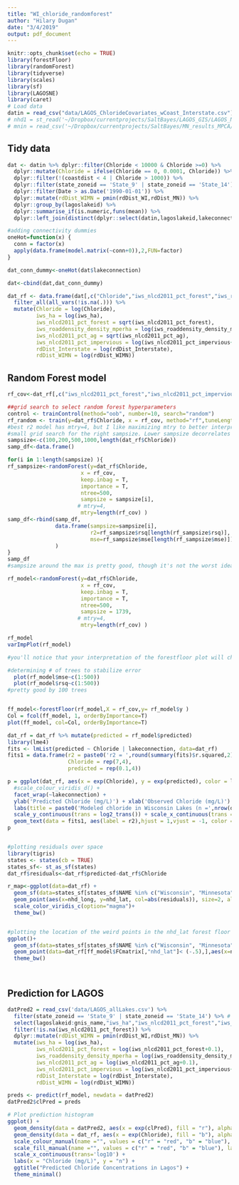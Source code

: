 ```yaml
---
title: "WI_chloride_randomforest"
author: "Hilary Dugan"
date: "3/4/2019"
output: pdf_document
---
```


```r
knitr::opts_chunk$set(echo = TRUE)
library(forestFloor)
library(randomForest)
library(tidyverse)
library(scales)
library(sf)
library(LAGOSNE)
library(caret)
# Load data
datin = read_csv("data/LAGOS_ChlorideCovariates_wCoast_Interstate.csv")
# nhd1 = st_read('~/Dropbox/currentprojects/SaltBayes/LAGOS_GIS/LAGOS_NE_All_Lakes_1ha/',stringsAsFactors = F)
# mnin = read_csv('~/Dropbox/currentprojects/SaltBayes/MN_results_MPCA/Chloride_Lakes_02202019.csv')

```

## Tidy data

```r
dat <- datin %>% dplyr::filter(Chloride < 10000 & Chloride >=0) %>%
  dplyr::mutate(Chloride = ifelse(Chloride == 0, 0.0001, Chloride)) %>%
  dplyr::filter(!(coastdist < 4 | Chloride > 1000)) %>%
  dplyr::filter(state_zoneid == 'State_9' | state_zoneid == 'State_14') %>% # Wisconsin and Minnesota 
  dplyr::filter(Date > as.Date('1990-01-01')) %>%
  dplyr::mutate(rdDist_WIMN = pmin(rdDist_WI,rdDist_MN)) %>% 
  dplyr::group_by(lagoslakeid) %>%
  dplyr::summarise_if(is.numeric,funs(mean)) %>% 
  dplyr::left_join(distinct(dplyr::select(datin,lagoslakeid,lakeconnection,gnis_name,state_zoneid))) 

#adding connectivity dummies
oneHot=function(x) {
  conn = factor(x)
  apply(data.frame(model.matrix(~conn+0)),2,FUN=factor)
}

dat_conn_dummy<-oneHot(dat$lakeconnection)

dat<-cbind(dat,dat_conn_dummy)

dat_rf <- data.frame(dat[,c("Chloride","iws_nlcd2011_pct_forest","iws_roaddensity_density_mperha","iws_nlcd2011_pct_impervious","iws_nlcd2011_pct_ag","iws_ha","lakeconnection","gnis_name","nhd_lat","nhd_long","lagoslakeid","rdDist_Interstate","rdDist_WIMN","connDR_LakeStream" ,"connDR_Stream" , "connHeadwater" , "connIsolated"  )]) %>%
  filter_all(all_vars(!is.na(.))) %>%
  mutate(Chloride = log(Chloride), 
         iws_ha = log(iws_ha),
         iws_nlcd2011_pct_forest = sqrt(iws_nlcd2011_pct_forest),
         iws_roaddensity_density_mperha = log(iws_roaddensity_density_mperha+0.1),
         iws_nlcd2011_pct_ag = sqrt(iws_nlcd2011_pct_ag),
         iws_nlcd2011_pct_impervious = log(iws_nlcd2011_pct_impervious+0.01),
         rdDist_Interstate = log(rdDist_Interstate),
         rdDist_WIMN = log(rdDist_WIMN))

```

## Random Forest model 
```r

rf_cov<-dat_rf[,c("iws_nlcd2011_pct_forest","iws_nlcd2011_pct_impervious","rdDist_WIMN","rdDist_Interstate","nhd_lat","nhd_long","connDR_LakeStream" ,"connDR_Stream" , "connHeadwater" , "connIsolated" )]

##grid search to select random forest hyperparameters
control <- trainControl(method="oob", number=10, search="random")
rf_random <- train(y=dat_rf$Chloride, x = rf_cov, method="rf",tuneLength=15, trControl=control)
#best r2 model has mtry=4, but I like maximizing mtry to better interpret interactions in forestFloor plots/control for variables that are used for splits earlier in the trees
#small grid search for the right sampsize. Lower sampsize decorrelates trees a bit, which is important when you maximize mtry but less so if mtry is 4
sampsize<-c(100,200,500,1000,length(dat_rf$Chloride))
samp_df<-data.frame()

for(i in 1:length(sampsize) ){
rf_sampsize<-randomForest(y=dat_rf$Chloride, 
                       x = rf_cov, 
                       keep.inbag = T, 
                       importance = T, 
                       ntree=500,
                       sampsize = sampsize[i],
                      # mtry=4,
                       mtry=length(rf_cov) )
samp_df<-rbind(samp_df,
               data.frame(sampsize=sampsize[i],
                          r2=rf_sampsize$rsq[length(rf_sampsize$rsq)],
                          mse=rf_sampsize$mse[length(rf_sampsize$mse)])
               )
}
samp_df
#sampsize around the max is pretty good, though it's not the worst idea to reduce this value to decorrelate each tree

rf_model<-randomForest(y=dat_rf$Chloride, 
                       x = rf_cov, 
                       keep.inbag = T, 
                       importance = T, 
                       ntree=500,
                       sampsize = 1739,
                      # mtry=4,
                       mtry=length(rf_cov) )

rf_model   
varImpPlot(rf_model)

#you'll notice that your interpretation of the forestfloor plot will change as you adjust mtry and sampsize. You can prioritize different things with these values

#determining # of trees to stabilize error 
  plot(rf_model$mse~c(1:500))
  plot(rf_model$rsq~c(1:500))
#pretty good by 100 trees


ff_model<-forestFloor(rf_model,X = rf_cov,y= rf_model$y )
Col = fcol(ff_model, 1, orderByImportance=T)
plot(ff_model, col=Col, orderByImportance=T)

dat_rf = dat_rf %>% mutate(predicted = rf_model$predicted)
library(lme4)
fits <- lmList(predicted ~ Chloride | lakeconnection, data=dat_rf)
fits1 = data.frame(r2 = paste0('r2 = ',round(summary(fits)$r.squared,2)), lakeconnection = unique(fits@groups), 
                   Chloride = rep(7,4),
                   predicted = rep(0.1,4))

p = ggplot(dat_rf, aes(x = exp(Chloride), y = exp(predicted), color = lakeconnection)) + geom_point() + geom_abline() +
  #scale_colour_viridis_d() + 
  facet_wrap(~lakeconnection) +
  ylab('Predicted Chloride (mg/L)') + xlab('Observed Chloride (mg/L)') +
  labs(title = paste0('Modeled chloride in Wisconsin Lakes (n =',nrow(dat_rf),')')) +
  scale_y_continuous(trans = log2_trans()) + scale_x_continuous(trans = log2_trans()) +
  geom_text(data = fits1, aes(label = r2),hjust = 1,vjust = -1, color = 'black')
p


#plotting residuals over space
library(tigris)
states <- states(cb = TRUE)
states_sf<- st_as_sf(states)
dat_rf$residuals<-dat_rf$predicted-dat_rf$Chloride

r_map<-ggplot(data=dat_rf) + 
  geom_sf(data=states_sf[states_sf$NAME %in% c("Wisconsin", "Minnesota"),], fill="white")+
  geom_point(aes(x=nhd_long, y=nhd_lat, col=abs(residuals)), size=2, alpha=.5 )+
  scale_color_viridis_c(option="magma")+
  theme_bw()


#plotting the location of the weird points in the nhd_lat forest floor plot
ggplot()+
  geom_sf(data=states_sf[states_sf$NAME %in% c("Wisconsin", "Minnesota"),], fill="white")+
  geom_point(data=dat_rf[ff_model$FCmatrix[,"nhd_lat"]< (-.5),],aes(x=nhd_long, y=nhd_lat), size=2, alpha=.5 )+
  theme_bw()




```
## Prediction for LAGOS 
```r
datPred2 = read_csv('data/LAGOS_allLakes.csv') %>%
  filter(state_zoneid == 'State_9' | state_zoneid == 'State_14') %>% # Wisconsin and Minnesota 
  select(lagoslakeid:gnis_name,"iws_ha","iws_nlcd2011_pct_forest","iws_roaddensity_density_mperha","iws_nlcd2011_pct_impervious","iws_nlcd2011_pct_ag","lakeconnection","rdDist_Interstate", "rdDist_WI","rdDist_MN") %>%
  filter(!is.na(iws_nlcd2011_pct_forest)) %>%
  dplyr::mutate(rdDist_WIMN = pmin(rdDist_WI,rdDist_MN)) %>% 
  mutate(iws_ha = log(iws_ha),
         iws_nlcd2011_pct_forest = log(iws_nlcd2011_pct_forest+0.1),
         iws_roaddensity_density_mperha = log(iws_roaddensity_density_mperha+0.1),
         iws_nlcd2011_pct_ag = log(iws_nlcd2011_pct_ag+0.1),
         iws_nlcd2011_pct_impervious = log(iws_nlcd2011_pct_impervious+0.1),
         rdDist_Interstate = log(rdDist_Interstate),
         rdDist_WIMN = log(rdDist_WIMN))

preds <- predict(rf_model, newdata = datPred2)
datPred2$clPred = preds

# Plot prediction histogram 
ggplot() + 
  geom_density(data = datPred2, aes(x = exp(clPred), fill = "r"), alpha = 0.3) +
  geom_density(data = dat_rf, aes(x = exp(Chloride), fill = "b"), alpha = 0.3) +
  scale_colour_manual(name ="", values = c("r" = "red", "b" = "blue"), labels=c("b" = "Observed", "r" = "Predicted")) +
  scale_fill_manual(name ="", values = c("r" = "red", "b" = "blue"), labels=c("b" = "Observed", "r" = "Predicted"))  + 
  scale_x_continuous(trans='log10') +
  labs(x = "Chloride (mg/L)", y = "n") +
  ggtitle("Predicted Chloride Concentrations in Lagos") +
  theme_minimal()
```

